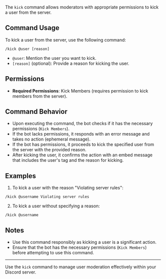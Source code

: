 The `kick` command allows moderators with appropriate permissions to kick a user from the server.

## Command Usage

To kick a user from the server, use the following command:

```
/kick @user [reason]
```

- `@user`: Mention the user you want to kick.
- `[reason]` (optional): Provide a reason for kicking the user.

## Permissions

- **Required Permissions**: Kick Members (requires permission to kick members from the server).

## Command Behavior

- Upon executing the command, the bot checks if it has the necessary permissions (`Kick Members`).
- If the bot lacks permissions, it responds with an error message and takes no action (ephemeral message).
- If the bot has permissions, it proceeds to kick the specified user from the server with the provided reason.
- After kicking the user, it confirms the action with an embed message that includes the user's tag and the reason for kicking.

## Examples

1. To kick a user with the reason "Violating server rules":

```
/kick @username Violating server rules
```

2. To kick a user without specifying a reason:

```
/kick @username
```

## Notes

- Use this command responsibly as kicking a user is a significant action.
- Ensure that the bot has the necessary permissions (`Kick Members`) before attempting to use this command.

---

Use the `kick` command to manage user moderation effectively within your Discord server.
